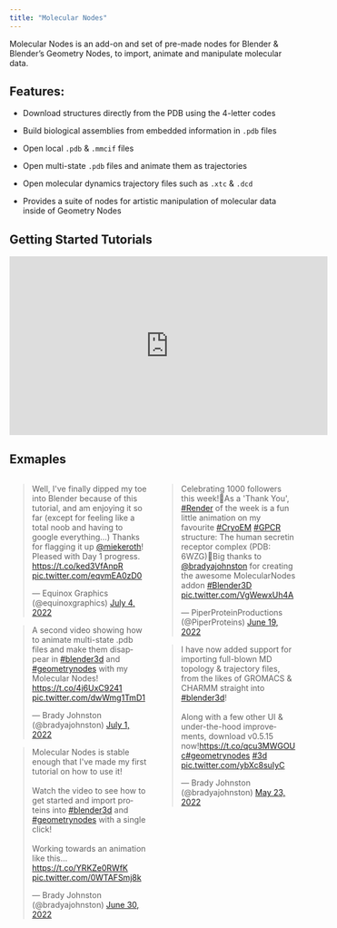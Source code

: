 ```yaml
---
title: "Molecular Nodes"
---
```


Molecular Nodes is an add-on and set of pre-made nodes for Blender & Blender's Geometry Nodes, to import, animate and manipulate molecular data.

## Features:

-   Download structures directly from the PDB using the 4-letter codes

-   Build biological assemblies from embedded information in `.pdb` files

-   Open local `.pdb` & `.mmcif` files

-   Open multi-state `.pdb` files and animate them as trajectories

-   Open molecular dynamics trajectory files such as `.xtc` & `.dcd`

-   Provides a suite of nodes for artistic manipulation of molecular data inside of Geometry Nodes

## Getting Started Tutorials
:::{.center}
<iframe width="560" height="315" src="https://www.youtube.com/embed/CvmFaRVmZRU" title="YouTube video player" frameborder="0" allow="accelerometer; autoplay; clipboard-write; encrypted-media; gyroscope; picture-in-picture" allowfullscreen></iframe>
:::

## Exmaples

::::{.columns}

:::{.column width="50%"}
<blockquote class="twitter-tweet"><p lang="en" dir="ltr">Well, I&#39;ve finally dipped my toe into Blender because of this tutorial, and am enjoying it so far (except for feeling like a total noob and having to google everything...) Thanks for flagging it up <a href="https://twitter.com/miekeroth?ref_src=twsrc%5Etfw">@miekeroth</a>! Pleased with Day 1 progress. <a href="https://t.co/ked3VfAnpR">https://t.co/ked3VfAnpR</a> <a href="https://t.co/eqvmEA0zD0">pic.twitter.com/eqvmEA0zD0</a></p>&mdash; Equinox Graphics (@equinoxgraphics) <a href="https://twitter.com/equinoxgraphics/status/1544061154833575936?ref_src=twsrc%5Etfw">July 4, 2022</a></blockquote> <script async src="https://platform.twitter.com/widgets.js" charset="utf-8"></script> 

<blockquote class="twitter-tweet"><p lang="en" dir="ltr">A second video showing how to animate multi-state .pdb files and make them disappear in <a href="https://twitter.com/hashtag/blender3d?src=hash&amp;ref_src=twsrc%5Etfw">#blender3d</a> and <a href="https://twitter.com/hashtag/geometrynodes?src=hash&amp;ref_src=twsrc%5Etfw">#geometrynodes</a> with my Molecular Nodes! <a href="https://t.co/4j6UxC9241">https://t.co/4j6UxC9241</a> <a href="https://t.co/dwWmg1TmD1">pic.twitter.com/dwWmg1TmD1</a></p>&mdash; Brady Johnston (@bradyajohnston) <a href="https://twitter.com/bradyajohnston/status/1542701529034944512?ref_src=twsrc%5Etfw">July 1, 2022</a></blockquote> <script async src="https://platform.twitter.com/widgets.js" charset="utf-8"></script> 

<blockquote class="twitter-tweet"><p lang="en" dir="ltr">Molecular Nodes is stable enough that I&#39;ve made my first tutorial on how to use it! <br><br>Watch the video to see how to get started and import proteins into <a href="https://twitter.com/hashtag/blender3d?src=hash&amp;ref_src=twsrc%5Etfw">#blender3d</a> and <a href="https://twitter.com/hashtag/geometrynodes?src=hash&amp;ref_src=twsrc%5Etfw">#geometrynodes</a> with a single click!<br><br>Working towards an animation like this...<a href="https://t.co/YRKZe0RWfK">https://t.co/YRKZe0RWfK</a> <a href="https://t.co/0WTAFSmj8k">pic.twitter.com/0WTAFSmj8k</a></p>&mdash; Brady Johnston (@bradyajohnston) <a href="https://twitter.com/bradyajohnston/status/1542494319910694912?ref_src=twsrc%5Etfw">June 30, 2022</a></blockquote> <script async src="https://platform.twitter.com/widgets.js" charset="utf-8"></script> 
:::

:::{.column width="50%"}

<blockquote class="twitter-tweet"><p lang="en" dir="ltr">Celebrating 1000 followers this week!🥳As a &#39;Thank You&#39;, <a href="https://twitter.com/hashtag/Render?src=hash&amp;ref_src=twsrc%5Etfw">#Render</a> of the week is a fun little animation on my favourite <a href="https://twitter.com/hashtag/CryoEM?src=hash&amp;ref_src=twsrc%5Etfw">#CryoEM</a> <a href="https://twitter.com/hashtag/GPCR?src=hash&amp;ref_src=twsrc%5Etfw">#GPCR</a> structure: The human secretin receptor complex (PDB: 6WZG)🎉Big thanks to <a href="https://twitter.com/bradyajohnston?ref_src=twsrc%5Etfw">@bradyajohnston</a> for creating the awesome MolecularNodes addon <a href="https://twitter.com/hashtag/Blender3D?src=hash&amp;ref_src=twsrc%5Etfw">#Blender3D</a> <a href="https://t.co/VgWewxUh4A">pic.twitter.com/VgWewxUh4A</a></p>&mdash; PiperProteinProductions (@PiperProteins) <a href="https://twitter.com/PiperProteins/status/1538446488732176384?ref_src=twsrc%5Etfw">June 19, 2022</a></blockquote> <script async src="https://platform.twitter.com/widgets.js" charset="utf-8"></script> 

<blockquote class="twitter-tweet"><p lang="en" dir="ltr">I have now added support for importing full-blown MD topology &amp; trajectory files, from the likes of GROMACS &amp; CHARMM straight into <a href="https://twitter.com/hashtag/blender3d?src=hash&amp;ref_src=twsrc%5Etfw">#blender3d</a>! <br><br>Along with a few other UI &amp; under-the-hood improvements, download v0.5.15 now!<a href="https://t.co/qcu3MWGOUc">https://t.co/qcu3MWGOUc</a><a href="https://twitter.com/hashtag/geometrynodes?src=hash&amp;ref_src=twsrc%5Etfw">#geometrynodes</a> <a href="https://twitter.com/hashtag/3d?src=hash&amp;ref_src=twsrc%5Etfw">#3d</a> <a href="https://t.co/ybXc8suIyC">pic.twitter.com/ybXc8suIyC</a></p>&mdash; Brady Johnston (@bradyajohnston) <a href="https://twitter.com/bradyajohnston/status/1528540839776903168?ref_src=twsrc%5Etfw">May 23, 2022</a></blockquote> <script async src="https://platform.twitter.com/widgets.js" charset="utf-8"></script> 
:::
::::
